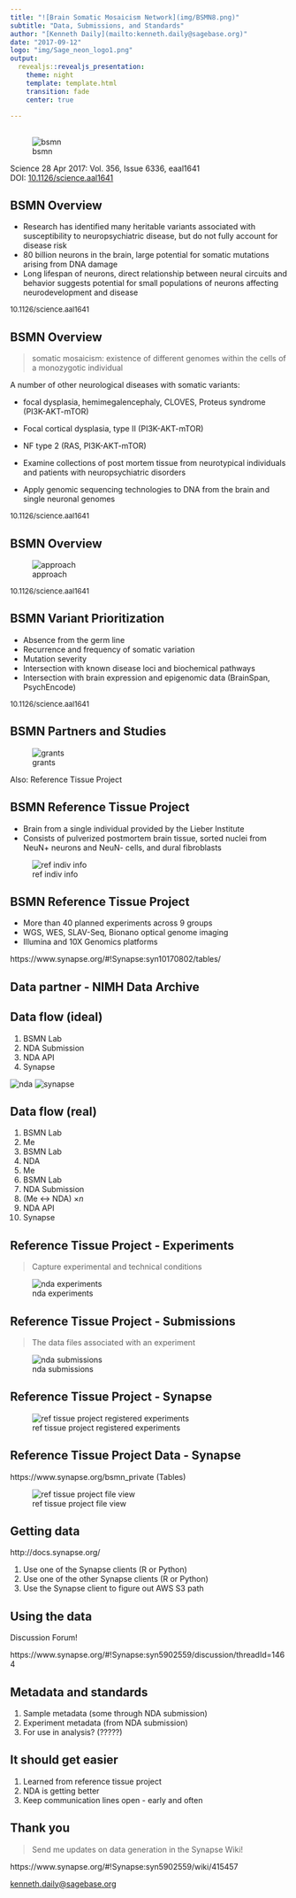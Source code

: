 ```yaml
---
title: "![Brain Somatic Mosaicism Network](img/BSMN8.png)"
subtitle: "Data, Submissions, and Standards"
author: "[Kenneth Daily](mailto:kenneth.daily@sagebase.org)"
date: "2017-09-12"
logo: "img/Sage_neon_logo1.png"
output:
  revealjs::revealjs_presentation:
    theme: night
    template: template.html
    transition: fade
    center: true
    
---
```


## 

![bsmn](img/science_paper_title.png)

Science  28 Apr 2017: Vol. 356, Issue 6336, eaal1641<br/>DOI: [10.1126/science.aal1641](http://dx.doi.org/10.1126/science.aal1641)

## BSMN Overview

- Research has identified many heritable variants associated with susceptibility to neuropsychiatric disease, but do not fully account for disease risk
- 80 billion neurons in the brain, large potential for somatic mutations arising from DNA damage
- Long lifespan of neurons, direct relationship between neural circuits and behavior suggests potential for small populations of neurons affecting neurodevelopment and disease

<span style="font-size: small">10.1126/science.aal1641</span>

## BSMN Overview

> somatic mosaicism: existence of different genomes within the cells of a monozygotic individual

A number of other neurological diseases with somatic variants:

- focal dysplasia, hemimegalencephaly, CLOVES, Proteus syndrome (PI3K-AKT-mTOR)
- Focal cortical dysplasia, type II (PI3K-AKT-mTOR)
- NF type 2 (RAS, PI3K-AKT-mTOR)

- Examine collections of post mortem tissue from neurotypical individuals and patients with neuropsychiatric disorders
- Apply genomic sequencing technologies to DNA from the brain and single neuronal genomes

<span style="font-size: small">10.1126/science.aal1641</span>

## BSMN Overview

![approach](img/science_paper_fig1.png)

<span style="font-size: small">10.1126/science.aal1641</span>

## BSMN Variant Prioritization

- Absence from the germ line
- Recurrence and frequency of somatic variation
- Mutation severity
- Intersection with known disease loci and biochemical pathways
- Intersection with brain expression and epigenomic data (BrainSpan, PsychEncode)

<span style="font-size: small">10.1126/science.aal1641</span>

## BSMN Partners and Studies

![grants](img/bsmn_grants.png)

Also: Reference Tissue Project

## BSMN Reference Tissue Project

- Brain from a single individual provided by the Lieber Institute
- Consists of pulverized postmortem brain tissue, sorted nuclei from NeuN+ neurons and NeuN- cells, and dural fibroblasts

![ref indiv info](img/ref_tissue_subject_info.png)

## BSMN Reference Tissue Project

- More than 40 planned experiments across 9 groups
- WGS, WES, SLAV-Seq, Bionano optical genome imaging
- Illumina and 10X Genomics platforms

https://www.synapse.org/#!Synapse:syn10170802/tables/

## Data partner - NIMH Data Archive



## Data flow (ideal)

1. BSMN Lab
1. NDA Submission
1. NDA API
1. Synapse

![nda](img/nimh.png) ![synapse](img/synapse_white-logo_round.png)

## Data flow (real)

1. BSMN Lab
1. Me
1. BSMN Lab
1. NDA
1. Me
1. BSMN Lab
1. NDA Submission
1. (Me <-> NDA) $\times n$
1. NDA API
1. Synapse

## Reference Tissue Project - Experiments

> Capture experimental and technical conditions

![nda experiments](img/bsmn_nda_experiments.png)

## Reference Tissue Project - Submissions

> The data files associated with an experiment

![nda submissions](img/bsmn_nda_submissions.png)

## Reference Tissue Project - Synapse

![ref tissue project registered experiments](img/bsmn_ref_tissue_experiments_synapse.png)

## Reference Tissue Project Data - Synapse

https://www.synapse.org/bsmn_private (Tables)

![ref tissue project file view](img/bsmn_synapse_ref_table.png)

## Getting data

http://docs.synapse.org/

1. Use one of the Synapse clients (R or Python)
1. Use one of the other Synapse clients (R or Python)
1. Use the Synapse client to figure out AWS S3 path

## Using the data

Discussion Forum!

https://www.synapse.org/#!Synapse:syn5902559/discussion/threadId=1464

## Metadata and standards

1. Sample metadata (some through NDA submission)
1. Experiment metadata (from NDA submission)
1. For use in analysis? (?????)

## It should get easier

1. Learned from reference tissue project
1. NDA is getting better
1. Keep communication lines open - early and often

## Thank you

> Send me updates on data generation in the Synapse Wiki!

https://www.synapse.org/#!Synapse:syn5902559/wiki/415457

[kenneth.daily@sagebase.org](mailto:kenneth.daily@sagebase.org)
